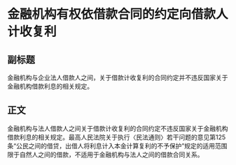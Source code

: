 # 金融机构有权依借款合同的约定向借款人计收复利
## 副标题
金融机构与企业法人借款人之间，关于借款计收复利的合同约定并不违反国家关于金融机构借款利息的相关规定。
## 正文
金融机构与法人借款人之间关于借款计收复利的合同约定不违反国家关于金融机构借款利息的相关规定。最高人民法院关于执行〈民法通则〉若干问题的意见第125条“公民之间的借贷，出借人将利息计入本金计算复利的不予保护”规定的适用范围限于自然人之间的借款，不适用于金融机构与法人之间的借款合同关系。